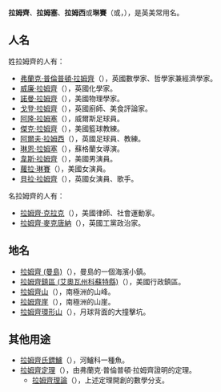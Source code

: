 '''拉姆齊'''、'''拉姆塞'''、'''拉姆西'''或'''琳賽'''（{{lang-en|Ramsey}}或{{lang|en|Ramsay}}，{{IPA-en|ˈræmzi|pron}}），是英美常用名。

== 人名 ==
姓拉姆齊的人有：
*[[弗蘭克·普倫普頓·拉姆齊|弗蘭克·普倫普頓·拉姆齊]]（{{lang|en|Frank Plumpton Ramsey}}），英國數學家、哲學家兼經濟學家。
*[[威廉·拉姆齊|威廉·拉姆齊]]（{{lang|en|William Ramsay}}），英國化學家。
*[[諾曼·拉姆齊|諾曼·拉姆齊]]（{{lang|en|Norman Foster Ramsey Jr.}}），美國物理學家。
*[[戈登·拉姆齊|戈登·拉姆齊]]（{{lang|en|Gordon James Ramsay}}），英國廚師、美食評論家。
*[[阿隆·拉姆塞|阿隆·拉姆塞]]（{{lang|en|Aaron James Ramsey}}），威爾斯足球員。
*[[傑克·拉姆齊|傑克·拉姆齊]]（{{lang|en|John Travilla "Jack" Ramsay}}），美國籃球教練。
*[[阿爾夫·拉姆西|阿爾夫·拉姆西]]（{{lang|en|Alfred Ernest Ramsey}}），英國足球員、教練。
*[[琳恩·拉姆塞|琳恩·拉姆塞]]（{{lang|en|Lynne Ramsay}}），蘇格蘭女導演。
*[[韋斯·拉姆齊|韋斯·拉姆齊]]（{{lang|en|Wes Ramsey}}），美國男演員。
*[[蘿拉·琳賽|蘿拉·琳賽]]（{{lang|en|Laura Jill Ramsey}}），美國女演員。
*[[貝拉·拉姆齊|貝拉·拉姆齊]]（{{lang|en|Isabella May Ramsey}}），英國女演員、歌手。

名拉姆齊的人有：
*[[拉姆齊·克拉克|拉姆齊·克拉克]]（{{lang|en|William Ramsey Clark}}），美國律師、社會運動家。
*[[拉姆齊·麥克唐納|拉姆齊·麥克唐納]]（{{lang|en|James Ramsay MacDonald}}），英國工黨政治家。

== 地名 ==
*[[拉姆齊_(曼島)|拉姆齊 (曼島)]]（{{lang|en|Ramsey}}），曼島的一個海濱小鎮。
*[[拉姆齊鎮區_(艾奧瓦州科蘇特縣)|拉姆齊鎮區 (艾奧瓦州科蘇特縣)]]（{{lang|en|Ramsey Township}}），美國行政鎮區。
*[[拉姆齊山|拉姆齊山]]（{{lang|en|Mount Ramsay}}），南極洲的山峰。
*[[拉姆齊崖|拉姆齊崖]]（{{lang|en|Ramsey Cliff}}），南極洲的山崖。
*[[拉姆齊環形山|拉姆齊環形山]]（{{lang|en|Ramsay}}），月球背面的大撞擊坑。

== 其他用途 ==
*[[拉姆齊氏鏢鱸|拉姆齊氏鏢鱸]]（{{lang|la|''Etheostoma ramseyi''}}），河鱸科一種魚。
*[[拉姆齊定理|拉姆齊定理]]（{{lang|en|Ramsey's theorem}}），由弗蘭克·普倫普頓·拉姆齊證明的定理。
**[[拉姆齊理論|拉姆齊理論]]（{{lang|en|Ramsey theory}}），上述定理開創的數學分支。

{{Disambiguation|R|Cat=三字译名消歧義}}